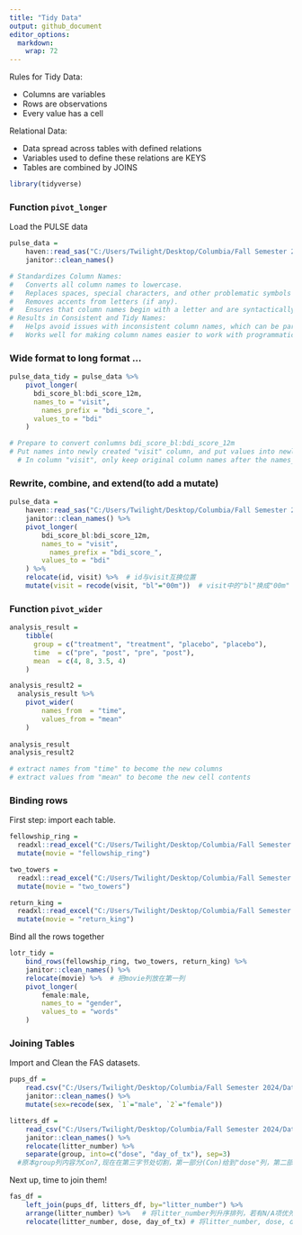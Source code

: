 ```yaml
---
title: "Tidy Data"
output: github_document
editor_options: 
  markdown: 
    wrap: 72
---
```


Rules for Tidy Data: 

* Columns are variables 
* Rows are observations 
* Every value has a cell

Relational Data:

* Data spread across tables with defined relations 
* Variables used to define these relations are KEYS 
* Tables are combined by JOINS

```r
library(tidyverse)
```

### Function `pivot_longer`

Load the PULSE data

```r
pulse_data =
    haven::read_sas("C:/Users/Twilight/Desktop/Columbia/Fall Semester 2024/Data Science I/Datasets/public_pulse_data.sas7bdat") %>%
    janitor::clean_names()

# Standardizes Column Names:
#   Converts all column names to lowercase.
#   Replaces spaces, special characters, and other problematic symbols with underscores (_).
#   Removes accents from letters (if any).
#   Ensures that column names begin with a letter and are syntactically valid R names.
# Results in Consistent and Tidy Names:
#   Helps avoid issues with inconsistent column names, which can be particularly useful when working with data from external sources like Excel files or databases.
#   Works well for making column names easier to work with programmatically (e.g., when selecting columns or using functions in dplyr or ggplot2).

```

### Wide format to long format ...

```r
pulse_data_tidy = pulse_data %>%
    pivot_longer(
      bdi_score_bl:bdi_score_12m,
      names_to = "visit",
        names_prefix = "bdi_score_",
      values_to = "bdi"
    )

# Prepare to convert conlumns bdi_score_bl:bdi_score_12m
# Put names into newly created "visit" column, and put values into newly created "bdi" column
  # In column "visit", only keep original column names after the names_prefix "bdi_score_"

```

### Rewrite, combine, and extend(to add a mutate)

```r
pulse_data = 
    haven::read_sas("C:/Users/Twilight/Desktop/Columbia/Fall Semester 2024/Data Science I/Datasets/public_pulse_data.sas7bdat") %>%
    janitor::clean_names() %>%
    pivot_longer(
        bdi_score_bl:bdi_score_12m,
        names_to = "visit",
          names_prefix = "bdi_score_",
        values_to = "bdi"
    ) %>%
    relocate(id, visit) %>%  # id与visit互换位置
    mutate(visit = recode(visit, "bl"="00m"))  # visit中的"bl"换成"00m"
```

### Function `pivot_wider`

```r
analysis_result = 
    tibble(
      group = c("treatment", "treatment", "placebo", "placebo"),
      time  = c("pre", "post", "pre", "post"),
      mean  = c(4, 8, 3.5, 4)
    )

analysis_result2 = 
  analysis_result %>%
    pivot_wider(
        names_from  = "time",
        values_from = "mean"
    )
        
analysis_result
analysis_result2

# extract names from "time" to become the new columns
# extract values from "mean" to become the new cell contents

```

### Binding rows

First step: import each table.
```r
fellowship_ring = 
  readxl::read_excel("C:/Users/Twilight/Desktop/Columbia/Fall Semester 2024/Data Science I/Datasets/LotR_Words.xlsx", range = "B3:D6") |>
  mutate(movie = "fellowship_ring")

two_towers = 
  readxl::read_excel("C:/Users/Twilight/Desktop/Columbia/Fall Semester 2024/Data Science I/Datasets/LotR_Words.xlsx", range = "F3:H6") |>
  mutate(movie = "two_towers")

return_king = 
  readxl::read_excel("C:/Users/Twilight/Desktop/Columbia/Fall Semester 2024/Data Science I/Datasets/LotR_Words.xlsx", range = "J3:L6") |>
  mutate(movie = "return_king")

```

Bind all the rows together
```r
lotr_tidy = 
    bind_rows(fellowship_ring, two_towers, return_king) %>%
    janitor::clean_names() %>%
    relocate(movie) %>%  # 把movie列放在第一列
    pivot_longer(
        female:male,
        names_to = "gender",
        values_to = "words"
    )
```

### Joining Tables

Import and Clean the FAS datasets.
```r
pups_df =
    read.csv("C:/Users/Twilight/Desktop/Columbia/Fall Semester 2024/Data Science I/Datasets/FAS_pups.csv") %>%
    janitor::clean_names() %>%
    mutate(sex=recode(sex, `1`="male", `2`="female"))

litters_df =
    read_csv("C:/Users/Twilight/Desktop/Columbia/Fall Semester 2024/Data Science I/Datasets/FAS_litters.csv") %>%
    janitor::clean_names() %>%
    relocate(litter_number) %>%
    separate(group, into=c("dose", "day_of_tx"), sep=3) 
  #原本group列内容为Con7,现在在第三字节处切割，第一部分(Con)给到"dose"列，第二部分(7)给到"day_of_tx"列
```

Next up, time to join them!
```r
fas_df =
    left_join(pups_df, litters_df, by="litter_number") %>%
    arrange(litter_number) %>%   # 将litter_number列升序排列，若有N/A项优先
    relocate(litter_number, dose, day_of_tx) # 将litter_number, dose, day_of_tx放在1，2，3列
```

